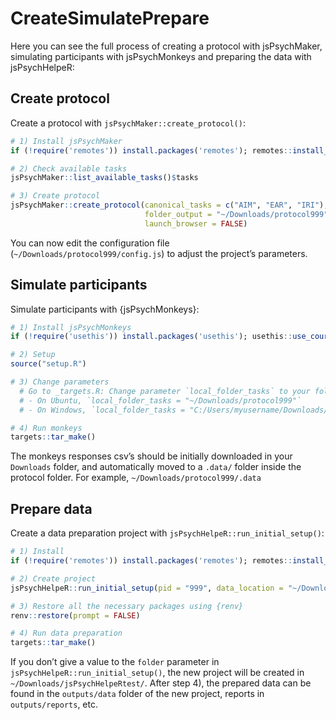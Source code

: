 # CreateSimulatePrepare {#CreateSimulatePrepare}


Here you can see the full process of creating a protocol with jsPsychMaker, simulating participants with jsPsychMonkeys and preparing the data with jsPsychHelpeR:


## Create protocol

Create a protocol with `jsPsychMaker::create_protocol()`:  

```r

# 1) Install jsPsychMaker
if (!require('remotes')) install.packages('remotes'); remotes::install_github("gorkang/jsPsychMaker")

# 2) Check available tasks
jsPsychMaker::list_available_tasks()$tasks

# 3) Create protocol
jsPsychMaker::create_protocol(canonical_tasks = c("AIM", "EAR", "IRI"),
                              folder_output = "~/Downloads/protocol999", 
                              launch_browser = FALSE)

```

You can now edit the configuration file (`~/Downloads/protocol999/config.js`) to adjust the project's parameters.  
  
  

## Simulate participants

Simulate participants with {jsPsychMonkeys}:  

```r

# 1) Install jsPsychMonkeys
if (!require('usethis')) install.packages('usethis'); usethis::use_course(url = "gorkang/jsPsychMonkeys", destdir = "~/Downloads/")

# 2) Setup
source("setup.R")

# 3) Change parameters
  # Go to _targets.R: Change parameter `local_folder_tasks` to your folder_output above. For example:  
  # - On Ubuntu, `local_folder_tasks = "~/Downloads/protocol999"`
  # - On Windows, `local_folder_tasks = "C:/Users/myusername/Downloads/protocol999"`

# 4) Run monkeys
targets::tar_make()

```

The monkeys responses csv's should be initially downloaded in your `Downloads` folder, and automatically moved to a `.data/` folder inside the protocol folder. For example, `~/Downloads/protocol999/.data`


## Prepare data 

Create a data preparation project with `jsPsychHelpeR::run_initial_setup()`:   

```r

# 1) Install
if (!require('remotes')) install.packages('remotes'); remotes::install_github("gorkang/jsPsychHelpeR")

# 2) Create project
jsPsychHelpeR::run_initial_setup(pid = "999", data_location = "~/Downloads/protocol999/.data", dont_ask = TRUE)

# 3) Restore all the necessary packages using {renv}
renv::restore(prompt = FALSE)

# 4) Run data preparation
targets::tar_make()

```

If you don't give a value to the `folder` parameter in `jsPsychHelpeR::run_initial_setup()`, the new project will be created in `~/Downloads/jsPsychHelpeRtest/`. After step 4), the prepared data can be found in the `outputs/data` folder of the new project, reports in  `outputs/reports`, etc.  
